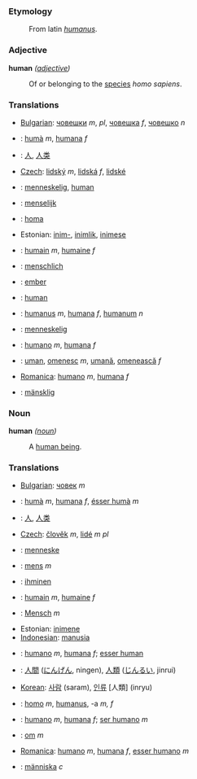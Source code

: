 === Etymology ===

:From latin ''[[humanus]]''.

=== Adjective ===

'''human''' ''([[adjective]])''
:Of or belonging to the [[species]] ''homo sapiens''.

=== Translations ===

*[[Bulgarian]]: [[човешки]] ''m'', ''pl'', [[човешка]] ''f'', [[човешко]] ''n''
*{{ca}}: [[humà]] ''m'', [[humana]] ''f''
*{{zh}}: [[人]], [[人类]]
*[[Czech]]: [[lidský]] ''m'', [[lidská]] ''f'', [[lidské]]
*{{da}}: [[menneskelig]], [[human]]
*{{nl}}: [[menselijk]]
*{{eo}}: [[homa]]
*Estonian: [[inim-]], [[inimlik]], [[inimese]]
*{{fr}}: [[humain]] ''m'', [[humaine]] ''f''
*{{de}}: [[menschlich]]
*{{hu}}: [[ember]]
*{{ia}}: [[human]]
*{{la}}: [[humanus]] ''m'', [[humana]] ''f'', [[humanum]] ''n''
*{{no}}: [[menneskelig]]
*{{pt}}: [[humano]] ''m'', [[humana]] ''f''
*{{ro}}: [[uman]], [[omenesc]] ''m'', [[umană]], [[omenească]] ''f''
*[[Romanica]]: [[humano]] ''m'', [[humana]] ''f''
*{{sv}}: [[mänsklig]]

=== Noun ===

'''human''' ''([[noun]])''
:A [[human being]].

=== Translations ===

*[[Bulgarian]]: [[човек]] ''m''
*{{ca}}: [[humà]] ''m'', [[humana]] ''f'', [[ésser humà]] ''m'' 
*{{zh}}: [[人]], [[人类]]
*[[Czech]]: [[člověk]] ''m'', [[lidé]] ''m pl''
*{{da}}: [[menneske]]
*{{nl}}: [[mens]] ''m''
*{{fi}}: [[ihminen]]
*{{fr}}: [[humain]] ''m'', [[humaine]] ''f''
*{{de}}: [[Mensch]] ''m''
*Estonian: [[inimene]]
*[[Indonesian]]: [[manusia]]
*{{ia}}: [[humano]] ''m'', [[humana]] ''f''; [[esser human]]
*{{ja}}: [[人間]] ([[にんげん]], ningen),  [[人類]] ([[じんるい]], jinrui)
*[[Korean]]: [[사람]] (saram), [[인류]] [人類] (inryu)
*{{la}}: [[homo]] ''m'', [[humanus]], -a ''m, f''
*{{pt}}: [[humano]] ''m'', [[humana]] ''f''; [[ser humano]] ''m''
*{{ro}}: [[om]] ''m''
*[[Romanica]]: [[humano]] ''m'', [[humana]] ''f'', [[esser humano]] ''m''
*{{sv}}: [[människa]] ''c''